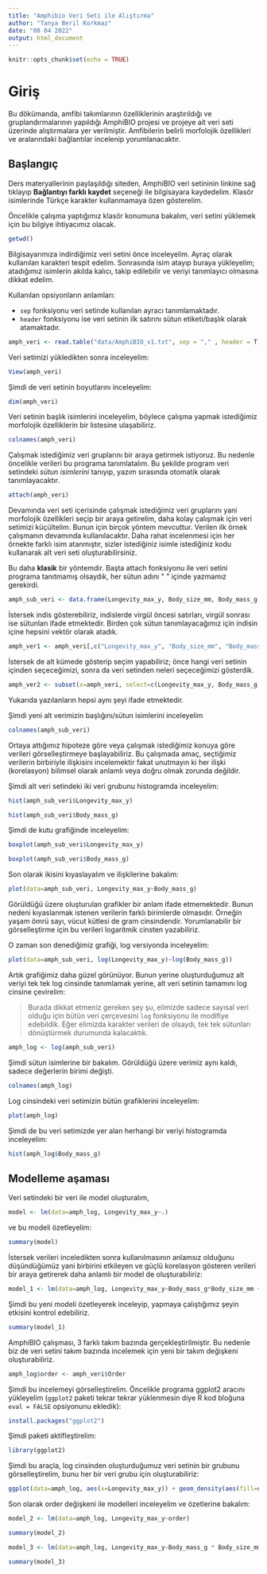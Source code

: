 ```yaml
---
title: "Amphibio Veri Seti ile Alıştırma"
author: "Tanya Beril Korkmaz"
date: "08 04 2022"
output: html_document
---
```


```r
knitr::opts_chunk$set(echo = TRUE)
```

# Giriş

Bu dökümanda, amfibi takımlarının özelliklerinin araştırıldığı ve gruplandırmalarının yapıldığı AmphiBIO projesi ve projeye ait veri seti üzerinde alıştırmalara yer verilmiştir. Amfibilerin belirli morfolojik özellikleri ve aralarındaki bağlantılar incelenip yorumlanacaktır.

## Başlangıç

Ders materyallerinin paylaşıldığı siteden, AmphiBIO veri setininin linkine sağ tıklayıp **Bağlantıyı farklı kaydet** seçeneği ile bilgisayara kaydedelim. Klasör isimlerinde Türkçe karakter kullanmamaya özen gösterelim.

Öncelikle çalışma yaptığımız klasör konumuna bakalım, veri setini yüklemek için bu bilgiye ihtiyacımız olacak. 

 ```r
 getwd()
 ```
 
Bilgisayarımıza indirdiğimiz veri setini önce inceleyelim. Ayraç olarak kullanılan karakteri tespit edelim. Sonrasında isim atayıp buraya yükleyelim; atadığımız isimlerin akılda kalıcı, takip edilebilir ve veriyi tanımlayıcı olmasına dikkat edelim. 

Kullanılan opsiyonların anlamları:

+ `sep` fonksiyonu veri setinde kullanılan ayracı tanımlamaktadır. 
+ `header` fonksiyonu ise veri setinin ilk satırını sütun etiketi/başlık olarak atamaktadır. 

```r
amph_veri <- read.table("data/AmphiBIO_v1.txt", sep = "," , header = T)

```

Veri setimizi yükledikten sonra inceleyelim:

```r
View(amph_veri)

```

Şimdi de veri setinin boyutlarını inceleyelim:

```r
dim(amph_veri)

```

Veri setinin başlık isimlerini inceleyelim, böylece çalışma yapmak istediğimiz morfolojik özelliklerin bir listesine ulaşabiliriz.

```r
colnames(amph_veri)

```

Çalışmak istediğimiz veri gruplarını bir araya getirmek istiyoruz. Bu nedenle öncelikle verileri bu programa tanımlatalım. Bu şekilde program veri setindeki *sütun isimlerini* tanıyıp, yazım sırasında otomatik olarak tanımlayacaktır.

```r
attach(amph_veri)

```

Devamında veri seti içerisinde çalışmak istediğimiz veri gruplarını yani morfolojik özellikleri seçip bir araya getirelim, daha kolay çalışmak için veri setimizi küçültelim. Bunun için birçok yöntem mevcuttur. Verilen ilk örnek çalışmanın devamında kullanılacaktır. Daha rahat incelenmesi için her örnekte farklı isim atanmıştır, sizler istediğiniz isimle istediğiniz kodu kullanarak alt veri seti oluşturabilirsiniz.

Bu daha **klasik** bir yöntemdir. Başta attach fonksiyonu ile veri setini programa tanıtmamış olsaydık, her sütun adını \"  \" içinde yazmamız gerekirdi.

```r
amph_sub_veri <- data.frame(Longevity_max_y, Body_size_mm, Body_mass_g, Size_at_maturity_max_mm, Size_at_maturity_min_mm)

```

İstersek indis gösterebiliriz, indislerde virgül öncesi satırları, virgül sonrası ise sütunları ifade etmektedir. Birden çok sütun tanımlayacağımız için indisin içine hepsini vektör olarak atadık.

```r
amph_ver1 <- amph_veri[,c("Longevity_max_y", "Body_size_mm", "Body_mass_g", "Size_at_maturity_max_mm", "Size_at_maturity_min_mm")]

```

İstersek de alt kümede gösterip seçim yapabiliriz; önce hangi veri setinin içinden seçeceğimizi, sonra da veri setinden neleri seçeceğimizi gösterdik.

```r
amph_ver2 <- subset(x=amph_veri, select=c(Longevity_max_y, Body_mass_g, Body_size_mm, Size_at_maturity_max_mm, Size_at_maturity_min_mm))

```

Yukarıda yazılanların hepsi aynı şeyi ifade etmektedir.

Şimdi yeni alt verimizin başlığını/sütun isimlerini inceleyelim

```r
colnames(amph_sub_veri)

```

Ortaya attığımız hipoteze göre veya çalışmak istediğimiz konuya göre verileri görselleştirmeye başlayabiliriz. Bu çalışmada amaç, seçtiğimiz verilerin birbiriyle ilişkisini incelemektir fakat unutmayın ki her ilişki (korelasyon) bilimsel olarak anlamlı veya doğru olmak zorunda değildir.

Şimdi alt veri setindeki iki veri grubunu histogramda inceleyelim:

```r
hist(amph_sub_veri$Longevity_max_y)

```

```r
hist(amph_sub_veri$Body_mass_g)

```

Şimdi de kutu grafiğinde inceleyelim:

```r
boxplot(amph_sub_veri$Longevity_max_y)

```

```r
boxplot(amph_sub_veri$Body_mass_g)

```

Son olarak ikisini kıyaslayalım ve ilişkilerine bakalım:

```r
plot(data=amph_sub_veri, Longevity_max_y~Body_mass_g)
```

Görüldüğü üzere oluşturulan grafikler bir anlam ifade etmemektedir. Bunun nedeni kıyaslanmak istenen verilerin farklı birimlerde olmasıdır. Örneğin yaşam ömrü sayı, vücut kütlesi de gram cinsindendir. Yorumlanabilir bir görselleştirme için bu verileri logaritmik cinsten yazabiliriz.

O zaman son denediğimiz grafiği, log versiyonda inceleyelim:

```r
plot(data=amph_sub_veri, log(Longevity_max_y)~log(Body_mass_g))

```

Artık grafiğimiz daha güzel görünüyor. Bunun yerine oluşturduğumuz alt veriyi tek tek log cinsinde tanımlamak yerine, alt veri setinin tamamını log cinsine çevirelim:

> Burada dikkat etmeniz gereken şey şu, elimizde sadece sayısal veri olduğu için bütün veri çerçevesini `log` fonksiyonu ile modifiye edebildik. Eğer elimizda karakter verileri de olsaydı, tek tek sütunları dönüştürmek durumunda kalacaktık.

```r
amph_log <- log(amph_sub_veri)

```

Şimdi sütun isimlerine bir bakalım. Görüldüğü üzere verimiz aynı kaldı, sadece değerlerin birimi değişti.

```r
colnames(amph_log)

```

Log cinsindeki veri setimizin bütün grafiklerini inceleyelim:

```r
plot(amph_log)

```

Şimdi de bu veri setimizde yer alan herhangi bir veriyi histogramda inceleyelim:

```r
hist(amph_log$Body_mass_g)

```

## Modelleme aşaması

Veri setindeki bir veri ile model oluşturalım,

```r
model <- lm(data=amph_log, Longevity_max_y~.)

```

ve bu modeli özetleyelim:

```r
summary(model)

```

İstersek verileri inceledikten sonra kullanılmasının anlamsız olduğunu düşündüğümüz yani birbirini etkileyen ve güçlü korelasyon gösteren verileri bir araya getirerek daha anlamlı bir model de oluşturabiliriz:

```r
model_1 <- lm(data=amph_log, Longevity_max_y~Body_mass_g*Body_size_mm + Body_size_mm)

```
Şimdi bu yeni modeli özetleyerek inceleyip, yapmaya çalıştığımız şeyin etkisini kontrol edebiliriz.

```r
summary(model_1)

```

AmphiBIO çalışması, 3 farklı takım bazında gerçekleştirilmiştir. Bu nedenle biz de veri setini takım bazında incelemek için yeni bir takım değişkeni oluşturabiliriz. 

```r
amph_log$order <- amph_veri$Order

```

Şimdi bu incelemeyi görselleştirelim. Öncelikle programa ggplot2 aracını yükleyelim (`ggplot2` paketi tekrar tekrar yüklenmesin diye R kod bloğuna `eval = FALSE` opsiyonunu ekledik):

```r
install.packages("ggplot2")

```

Şimdi paketi aktifleştirelim:

```r
library(ggplot2)

```

Şimdi bu araçla, log cinsinden oluşturduğumuz veri setinin bir grubunu görselleştirelim, bunu her bir veri grubu için oluşturabiliriz:

```r
ggplot(data=amph_log, aes(x=Longevity_max_y)) + geom_density(aes(fill=order), alpha = 0.5)

```

Son olarak order değişkeni ile modelleri inceleyelim ve özetlerine bakalım:

```r
model_2 <- lm(data=amph_log, Longevity_max_y~order)

```
```r
summary(model_2)

```
```r
model_3 <- lm(data=amph_log, Longevity_max_y~Body_mass_g * Body_size_mm + Body_size_mm + order)

```
```r
summary(model_3)

```








